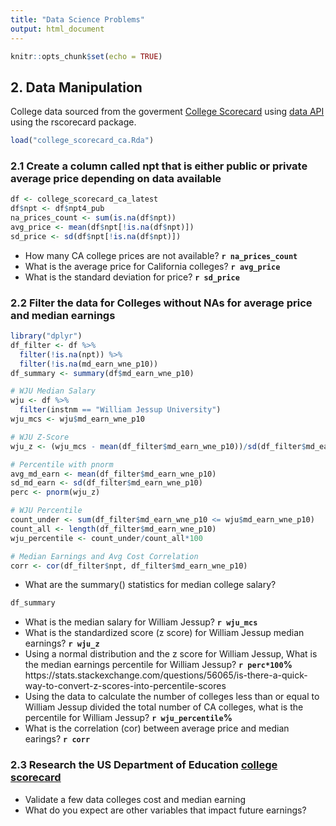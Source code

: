 ```yaml
---
title: "Data Science Problems"
output: html_document
---
```


```r
knitr::opts_chunk$set(echo = TRUE)
```

## 2.  Data Manipulation

College data sourced from the goverment [College Scorecard](https://collegescorecard.ed.gov/) using [data API](https://collegescorecard.ed.gov/data/documentation/https://collegescorecard.ed.gov/data/) using the rscorecard package.

```r
load("college_scorecard_ca.Rda")
```

### 2.1 Create a column called npt that is either public or private average price depending on data available

```r
df <- college_scorecard_ca_latest
df$npt <- df$npt4_pub
na_prices_count <- sum(is.na(df$npt))
avg_price <- mean(df$npt[!is.na(df$npt)])
sd_price <- sd(df$npt[!is.na(df$npt)])
```

*  How many CA college prices are not available? **`r na_prices_count`**
*  What is the average price for California colleges? **`r avg_price`**
*  What is the standard deviation for price? **`r sd_price`**

### 2.2 Filter the data for Colleges without NAs for average price and median earnings

```r
library("dplyr")
df_filter <- df %>%
  filter(!is.na(npt)) %>%
  filter(!is.na(md_earn_wne_p10))
df_summary <- summary(df$md_earn_wne_p10)

# WJU Median Salary
wju <- df %>%
  filter(instnm == "William Jessup University")
wju_mcs <- wju$md_earn_wne_p10

# WJU Z-Score
wju_z <- (wju_mcs - mean(df_filter$md_earn_wne_p10))/sd(df_filter$md_earn_wne_p10)

# Percentile with pnorm
avg_md_earn <- mean(df_filter$md_earn_wne_p10)
sd_md_earn <- sd(df_filter$md_earn_wne_p10)
perc <- pnorm(wju_z)

# WJU Percentile
count_under <- sum(df_filter$md_earn_wne_p10 <= wju$md_earn_wne_p10)
count_all <- length(df_filter$md_earn_wne_p10)
wju_percentile <- count_under/count_all*100

# Median Earnings and Avg Cost Correlation
corr <- cor(df_filter$npt, df_filter$md_earn_wne_p10)
```

* What are the summary() statistics for median college salary? 
```r
df_summary
```
* What is the median salary for William Jessup? **`r wju_mcs`**
* What is the standardized score (z score) for William Jessup median earnings? **`r wju_z`**
* Using a normal distribution and the z score for William Jessup, What is the median earnings percentile for William Jessup? **`r perc*100`%** https://stats.stackexchange.com/questions/56065/is-there-a-quick-way-to-convert-z-scores-into-percentile-scores
* Using the data to calculate the number of colleges less than or equal to William Jessup divided the total number of CA colleges, what is the percentile for William Jessup? **`r wju_percentile`%**
* What is the correlation (cor) between average price and median earings? **`r corr`**

### 2.3 Research the US Department of Education [college scorecard](https://collegescorecard.ed.gov/)

*  Validate a few data colleges cost and median earning
*  What do you expect are other variables that impact future earnings?
